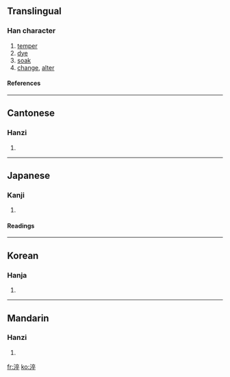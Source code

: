 ==Translingual==
===Han character===
{{Han char|rn=85|rad=水|as=08|sn=11|four=3014<sub>8</sub>|canj=水卜人十 (EYOJ)}}
# [[temper]]
# [[dye]]
# [[soak]]
# [[change]], [[alter]]
====References====
{{Han ref|kx=0631.110|dkj=17679|dj=1034.010|hdz=31659.030|uh=6DEC|ud=28140|bh=B266|bd=45670}}

----
==Cantonese==
===Hanzi===
{{yue-hanzi|jyut=|y=cheui3, seui6}}
# {{defn|Cantonese}}

----
==Japanese==
===Kanji===
{{ja-kanji|grade=|rs=水08}}
# {{defn|Japanese}} 
====Readings====
{{ja-readings|on=[[さい]] (sai)|kun=[[にらぐ]] (niragu)}}

----
==Korean==
===Hanja===
{{ko-hanja|hangeul=쉬|eumhun=|rv=swi|mr=swi|y=swi}}
# {{defn|Korean}}

----
==Mandarin==
===Hanzi===
{{cmn-hanzi|pin=[[cùi]] (cui4), [[zú]] (zu2)|wg=ts'ui<sup>4</sup>, tsu<sup>2</sup>}}
# {{defn|Mandarin}}

[[fr:淬]]
[[ko:淬]]